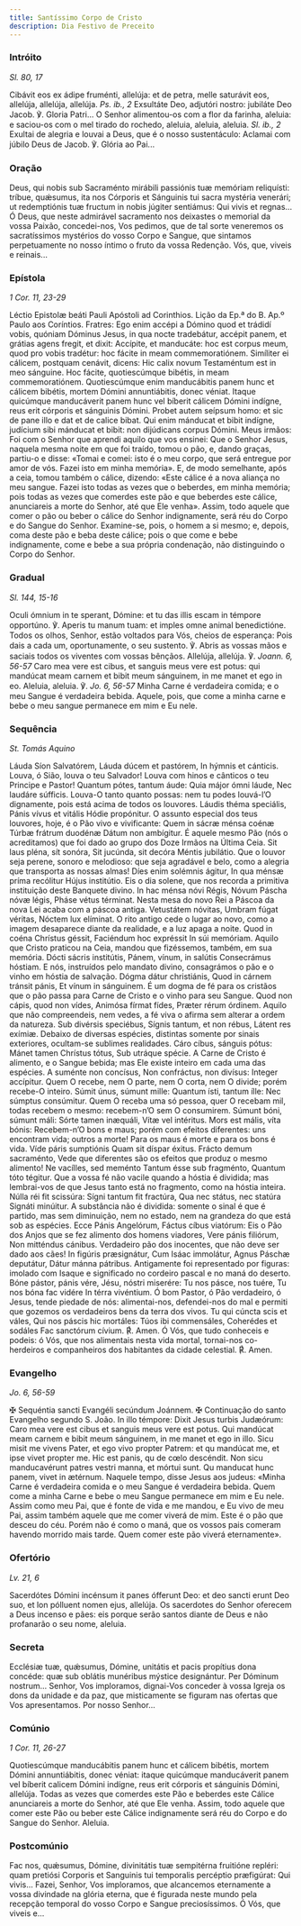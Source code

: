 ```yaml
---
title: Santíssimo Corpo de Cristo
description: Dia Festivo de Preceito
---
```


### Intróito

<em>Sl. 80, 17</em>

<div class="side-by-side not-content">
  <span>
    Cibávit eos ex ádipe fruménti, allelúja: et de petra, melle saturávit eos,
    allelúja, allelúja, allelúja. <em>Ps. ib., 2</em> Exsultáte Deo, adjutóri
    nostro: jubiláte Deo Jacob. ℣. Gloria Patri...
  </span>
  <span>
    O Senhor alimentou-os com a flor da farinha, aleluia: e saciou-os com o mel
    tirado do rochedo, aleluia, aleluia, aleluia. <em>Sl. ib., 2</em> Exultai de
    alegria e louvai a Deus, que é o nosso sustentáculo: Aclamai com júbilo Deus
    de Jacob. ℣. Glória ao Pai...
  </span>
</div>

### Oração

<div class="side-by-side not-content">
  <span>
    Deus, qui nobis sub Sacraménto mirábili passiónis tuæ memóriam reliquísti:
    tríbue, quǽsumus, ita nos Córporis et Sánguinis tui sacra mystéria venerári;
    ut redemptiónis tuæ fructum in nobis júgiter sentiámus: Qui vivis et
    regnas...
  </span>
  <span>
    Ó Deus, que neste admirável sacramento nos deixastes o memorial da vossa
    Paixão, concedei-nos, Vos pedimos, que de tal sorte veneremos os
    sacratíssimos mystérios do vosso Corpo e Sangue, que sintamos perpetuamente
    no nosso íntimo o fruto da vossa Redenção. Vós, que, viveis e reinais...
  </span>
</div>

### Epístola

<em>1 Cor. 11, 23-29</em>

<div class="side-by-side not-content">
  <span>Léctio Epistolæ beáti Pauli Apóstoli ad Corinthios.</span>
  <span>Lição da Ep.ª do B. Ap.º Paulo aos Coríntios.</span>
  <span>
    Fratres: Ego enim accépi a Dómino quod et trádidí vobis, quóniam Dóminus
    Jesus, in qua nocte tradebátur, accépit panem, et grátias agens fregit, et
    dixit: Accípite, et manducáte: hoc est corpus meum, quod pro vobis tradétur:
    hoc fácite in meam commemoratiónem. Simíliter ei cálicem, postquam cenávit,
    dicens: Hic calix novum Testaméntum est in meo sánguine. Hoc fácite,
    quotiescúmque bibétis, in meam commemoratiónem. Quotiescúmque enim
    manducábitis panem hunc et cálicem bibétis, mortem Dómini annuntiábitis,
    donec véniat. Itaque quicúmque manducáverit panem hunc vel bíberit cálicem
    Dómini indígne, reus erit córporis et sánguinis Dómini. Probet autem seípsum
    homo: et sic de pane illo e dat et de calice bibat. Qui enim mánducat et
    bibit indígne, judícium sibi mánducat et bibit: non dijúdicans corpus
    Dómini.
  </span>
  <span>
    Meus irmãos: Foi com o Senhor que aprendi aquilo que vos ensinei: Que o
    Senhor Jesus, naquela mesma noite em que foi traído, tomou o pão, e, dando
    graças, partiu-o e disse: «Tomai e comei: isto é o meu corpo, que será
    entregue por amor de vós. Fazei isto em minha memória». E, de modo
    semelhante, após a ceia, tomou também o cálice, dizendo: «Este cálice é a
    nova aliança no meu sangue. Fazei isto todas as vezes que o beberdes, em
    minha memória; pois todas as vezes que comerdes este pão e que beberdes este
    cálice, anunciareis a morte do Senhor, até que Ele venha». Assim, todo
    aquele que comer o pão ou beber o cálice do Senhor indignamente, será réu do
    Corpo e do Sangue do Senhor. Examine-se, pois, o homem a si mesmo; e,
    depois, coma deste pão e beba deste cálice; pois o que come e bebe
    indignamente, come e bebe a sua própria condenação, não distinguindo o Corpo
    do Senhor.
  </span>
</div>

### Gradual

<em>Sl. 144, 15-16</em>

<div class="side-by-side not-content">
  <span>
    Oculi ómnium in te sperant, Dómine: et tu das illis escam in témpore
    opportúno. ℣. Aperis tu manum tuam: et imples omne animal benedictióne.
  </span>
  <span>
    Todos os olhos, Senhor, estão voltados para Vós, cheios de esperança: Pois
    dais a cada um, oportunamente, o seu sustento. ℣. Abris as vossas mãos e
    saciais todos os viventes com vossas bênçãos.
  </span>
  <span>
    Allelúja, allelúja. ℣. <em>Joann. 6, 56-57</em> Caro mea vere est cibus, et
    sanguis meus vere est potus: qui mandúcat meam carnem et bibit meum
    sánguinem, in me manet et ego in eo.
  </span>
  <span>
    Aleluia, aleluia. ℣. <em>Jo. 6, 56-57</em> Minha Carne é verdadeira comida;
    e o meu Sangue é verdadeira bebida. Aquele, pois, que come a minha carne e
    bebe o meu sangue permanece em mim e Eu nele.
  </span>
</div>

### Sequência

<em>St. Tomás Aquino</em>

<div class="side-by-side not-content">
  <span>
    Láuda Síon Salvatórem, Láuda dúcem et pastórem, In hýmnis et cánticis.
  </span>
  <span>
    Louva, ó Sião, louva o teu Salvador! Louva com hinos e cânticos o teu
    Principe e Pastor!
  </span>
  <span>
    Quantum pótes, tantum áude: Quia májor ómni láude, Nec laudáre súfficis.
  </span>
  <span>
    Louva-O tanto quanto possas: nem tu podes louvá-l’O dignamente, pois está
    acima de todos os louvores.
  </span>
  <span>Láudis théma speciális, Pánis vívus et vitális Hódie propónitur.</span>
  <span>
    O assunto especial dos teus louvores, hoje, é o Pão vivo e vivificante:
  </span>
  <span>
    Quem in sácræ ménsa coénæ Túrbæ frátrum duodénæ Dátum non ambígitur.
  </span>
  <span>
    É aquele mesmo Pão (nós o acreditamos) que foi dado ao grupo dos Doze Irmãos
    na Última Ceia.
  </span>
  <span>
    Sit laus pléna, sít sonóra, Sit jucúnda, sit decóra Méntis jubilátio.
  </span>
  <span>
    Que o louvor seja perene, sonoro e melodioso: que seja agradável e belo,
    como a alegria que transporta as nossas almas!
  </span>
  <span>
    Díes enim solémnis ágitur, In qua ménsæ príma recólitur Hújus institútio.
  </span>
  <span>
    Eis o dia solene, que nos recorda a primitiva instituição deste Banquete
    divino.
  </span>
  <span>
    In hac ménsa nóvi Régis, Nóvum Páscha nóvæ légis, Pháse vétus términat.
  </span>
  <span>
    Nesta mesa do novo Rei a Páscoa da nova Lei acaba com a páscoa antiga.
  </span>
  <span>Vetustátem nóvitas, Umbram fúgat véritas, Nóctem lux elíminat.</span>
  <span>
    O rito antigo cede o lugar ao novo, como a imagem desaparece diante da
    realidade, e a luz apaga a noite.
  </span>
  <span>
    Quod in coéna Chrístus géssit, Faciéndum hoc expréssit In súi memóriam.
  </span>
  <span>
    Aquilo que Cristo praticou na Ceia, mandou que fizéssemos, também, em sua
    memória.
  </span>
  <span>
    Dócti sácris institútis, Pánem, vínum, in salútis Consecrámus hóstiam.
  </span>
  <span>
    E nós, instruídos pelo mandato divino, consagrámos o pão e o vinho em hóstia
    de salvação.
  </span>
  <span>
    Dógma dátur christiánis, Quod in cárnem tránsit pánis, Et vínum in
    sánguinem.
  </span>
  <span>
    É um dogma de fé para os cristãos que o pão passa para Carne de Cristo e o
    vinho para seu Sangue.
  </span>
  <span>
    Quod non cápis, quod non vídes, Animósa fírmat fídes, Præter rérum órdinem.
  </span>
  <span>
    Aquilo que não compreendeis, nem vedes, a fé viva o afirma sem alterar a
    ordem da natureza.
  </span>
  <span>
    Sub divérsis speciébus, Sígnis tantum, et non rébus, Látent res exímiæ.
  </span>
  <span>
    Debaixo de diversas espécies, distintas somente por sinais exteriores,
    ocultam-se sublimes realidades.
  </span>
  <span>
    Cáro cíbus, sánguis pótus: Mánet tamen Chrístus tótus, Sub utráque spécie.
  </span>
  <span>
    A Carne de Cristo é alimento, e o Sangue bebida; mas Ele existe inteiro em
    cada uma das espécies.
  </span>
  <span>
    A suménte non concísus, Non confráctus, non divísus: Integer accípitur.
  </span>
  <span>
    Quem O recebe, nem O parte, nem O corta, nem O divide; porém recebe-O
    inteiro.
  </span>
  <span>
    Súmit únus, súmunt mille: Quantum ísti, tantum ílle: Nec súmptus consúmitur.
  </span>
  <span>
    Quem O receba uma só pessoa, quer O recebam mil, todas recebem o mesmo:
    recebem-n’O sem O consumirem.
  </span>
  <span>
    Súmunt bóni, súmunt máli: Sórte tamen inæquáli, Vítæ vel intéritus. Mors est
    mális, víta bónis:
  </span>
  <span>
    Recebem-n’O bons e maus; porém com efeitos diferentes: uns encontram vida;
    outros a morte! Para os maus é morte e para os bons é vida.
  </span>
  <span>
    Víde páris sumptiónis Quam sit díspar éxitus. Frácto demum sacraménto,
  </span>
  <span>Vede que diferentes são os efeitos que produz o mesmo alimento!</span>
  <span>
    Ne vacílles, sed meménto Tantum ésse sub fragménto, Quantum tóto tégitur.
  </span>
  <span>
    Que a vossa fé não vacile quando a hóstia é dividida; mas lembrai-vos de que
    Jesus tanto está no fragmento, como na hóstia inteira.
  </span>
  <span>
    Núlla réi fit scissúra: Sígni tantum fit fractúra, Qua nec státus, nec
    statúra Signáti minúitur.
  </span>
  <span>
    A substância não é dividida: somente o sinal é que é partido, mas sem
    diminuição, nem no estado, nem na grandeza do que está sob as espécies.
  </span>
  <span>Ecce Pánis Angelórum, Fáctus cíbus viatórum:</span>
  <span>Eis o Pão dos Anjos que se fez alimento dos homens viadores,</span>
  <span>Vere pánis filiórum, Non mitténdus cánibus.</span>
  <span>Verdadeiro pão dos inocentes, que não deve ser dado aos cães!</span>
  <span>
    In figúris præsignátur, Cum Isáac immolátur, Agnus Páschæ deputátur, Dátur
    mánna pátribus.
  </span>
  <span>
    Antigamente foi representado por figuras: imolado com Isaque e significado
    no cordeiro pascal e no maná do deserto.
  </span>
  <span>
    Bóne pástor, pánis vére, Jésu, nóstri miserére: Tu nos pásce, nos tuére, Tu
    nos bóna fac vidére In térra vivéntium.
  </span>
  <span>
    Ó bom Pastor, ó Pão verdadeiro, ó Jesus, tende piedade de nós:
    alimentai-nos, defendei-nos do mal e permiti que gozemos os verdadeiros bens
    da terra dos vivos.
  </span>
  <span>
    Tu qui cúncta scis et váles, Qui nos páscis hic mortáles: Túos ibi
    commensáles, Coherédes et sodáles Fac sanctórum cívium.
    <span class="text-red-500">℟.</span> Amen.
  </span>
  <span>
    Ó Vós, que tudo conheceis e podeis: ó Vós, que nos alimentais nesta vida
    mortal, tornai-nos co-herdeiros e companheiros dos habitantes da cidade
    celestial. <span class="text-red-500">℟.</span> Amen.
  </span>
</div>

### Evangelho

<em>Jo. 6, 56-59</em>

<div class="side-by-side not-content">
  <span>
    <span class="cross text-red-500">✠</span> Sequéntia sancti Evangéli secúndum
    Joánnem.
  </span>
  <span>
    <span class="cross text-red-500">✠</span> Continuação do santo Evangelho
    segundo S. João.
  </span>
  <span>
    In illo témpore: Dixit Jesus turbis Judæórum: Caro mea vere est cibus et
    sanguis meus vere est potus. Qui mandúcat meam carnem e bibit meum
    sánguinem, in me manet et ego in illo. Sicu misit me vivens Pater, et ego
    vivo propter Patrem: et qu mandúcat me, et ipse vivet propter me. Hic est
    panis, qu de cœlo descéndit. Non sicu manducavérunt patres vestri manna, et
    mórtui sunt. Qu manducat hunc panem, vivet in ætérnum.
  </span>
  <span>
    Naquele tempo, disse Jesus aos judeus: «Minha Carne é verdadeira comida e o
    meu Sangue é verdadeira bebida. Quem come a minha Carne e bebe o meu Sangue
    permanece em mim e Eu nele. Assim como meu Pai, que é fonte de vida e me
    mandou, e Eu vivo de meu Pai, assim também aquele que me comer viverá de
    mim. Este é o pão que desceu do céu. Porém não é como o maná, que os vossos
    pais comeram havendo morrido mais tarde. Quem comer este pão viverá
    eternamente».
  </span>
</div>

### Ofertório

<em>Lv. 21, 6</em>

<div class="side-by-side not-content">
  <span>
    Sacerdótes Dómini incénsum it panes ófferunt Deo: et deo sancti erunt Deo
    suo, et lon pólluent nomen ejus, allelúja.
  </span>
  <span>
    Os sacerdotes do Senhor oferecem a Deus incenso e pães: eis porque serão
    santos diante de Deus e não profanarão o seu nome, aleluia.
  </span>
</div>

### Secreta

<div class="side-by-side not-content">
  <span>
    Ecclésiæ tuæ, quǽsumus, Dómine, unitátis et pacis propítius dona concéde:
    quæ sub oblátis munéribus mýstice designántur. Per Dóminum nostrum...
  </span>
  <span>
    Senhor, Vos imploramos, dignai-Vos conceder à vossa Igreja os dons da
    unidade e da paz, que misticamente se figuram nas ofertas que Vos
    apresentamos. Por nosso Senhor...
  </span>
</div>

### Comúnio

<em>1 Cor. 11, 26-27</em>

<div class="side-by-side not-content">
  <span>
    Quotiescúmque manducábitis panem hunc et cálicem bibétis, mortem Dómini
    annuntiábitis, donec véniat: itaque quicúmque manducáverit panem vel bíberit
    calicem Dómini indígne, reus erit córporis et sánguinis Dómini, allelúja.
  </span>
  <span>
    Todas as vezes que comerdes este Pão e beberdes este Cálice anunciareis a
    morte do Senhor, até que Ele venha. Assim, todo aquele que comer este Pão ou
    beber este Cálice indignamente será réu do Corpo e do Sangue do Senhor.
    Aleluia.
  </span>
</div>

### Postcomúnio

<div class="side-by-side not-content">
  <span>
    Fac nos, quǽsumus, Dómine, divinitátis tuæ sempitérna fruitióne repléri:
    quam pretiósi Corporis et Sanguinis tui temporalis percéptio præfigúrat: Qui
    vivis...
  </span>
  <span>
    Fazei, Senhor, Vos imploramos, que alcancemos eternamente a vossa divindade
    na glória eterna, que é figurada neste mundo pela recepção temporal do vosso
    Corpo e Sangue preciosíssimos. Ó Vós, que viveis e...
  </span>
</div>
